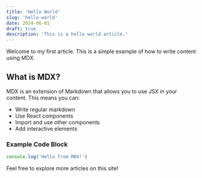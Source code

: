 ```yaml
---
title: 'Hello World'
slug: 'hello-world'
date: 2024-06-01
draft: true
description: 'This is a hello world article.'
---
```


Welcome to my first article. This is a simple example of how to write content using MDX.

## What is MDX?

MDX is an extension of Markdown that allows you to use JSX in your content. This means you can:

- Write regular markdown
- Use React components
- Import and use other components
- Add interactive elements

### Example Code Block

```javascript
console.log('Hello from MDX!')
```

Feel free to explore more articles on this site!

